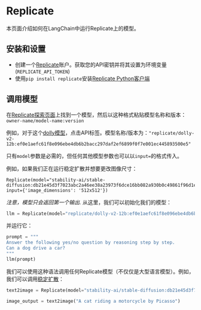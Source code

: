 # Replicate
本页面介绍如何在LangChain中运行Replicate上的模型。

## 安装和设置
- 创建一个[Replicate](https://replicate.com)账户。获取您的API密钥并将其设置为环境变量(`REPLICATE_API_TOKEN`)
- 使用`pip install replicate`安装[Replicate Python客户端](https://github.com/replicate/replicate-python)

## 调用模型

在[Replicate探索页面](https://replicate.com/explore)上找到一个模型，然后以这种格式粘贴模型名称和版本：`owner-name/model-name:version`

例如，对于这个[dolly模型](https://replicate.com/replicate/dolly-v2-12b)，点击API标签。模型名称/版本为：`"replicate/dolly-v2-12b:ef0e1aefc61f8e096ebe4db6b2bacc297daf2ef6899f0f7e001ec445893500e5"`

只有`model`参数是必需的，但任何其他模型参数也可以以`input=`的格式传入。


例如，如果我们正在运行稳定扩散并想要更改图像尺寸：

```
Replicate(model="stability-ai/stable-diffusion:db21e45d3f7023abc2a46ee38a23973f6dce16bb082a930b0c49861f96d1e5bf", input={'image_dimensions': '512x512'})
```

*注意，模型只会返回第一个输出.*
从这里，我们可以初始化我们的模型：

```python
llm = Replicate(model="replicate/dolly-v2-12b:ef0e1aefc61f8e096ebe4db6b2bacc297daf2ef6899f0f7e001ec445893500e5")
```

并运行它：

```python
prompt = """
Answer the following yes/no question by reasoning step by step.
Can a dog drive a car?
"""
llm(prompt)
```

我们可以使用这种语法调用任何Replicate模型（不仅仅是大型语言模型）。例如，我们可以调用[稳定扩散](https://replicate.com/stability-ai/stable-diffusion)：

```python
text2image = Replicate(model="stability-ai/stable-diffusion:db21e45d3f7023abc2a46ee38a23973f6dce16bb082a930b0c49861f96d1e5bf", input={'image_dimensions':'512x512'})

image_output = text2image("A cat riding a motorcycle by Picasso")
```
